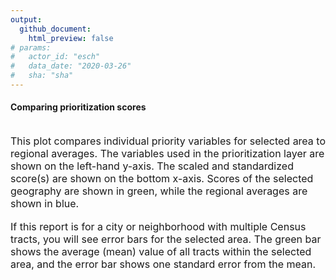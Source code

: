 ---
output: 
  github_document:
    html_preview: false
# params: 
#   actor_id: "esch" 
#   data_date: "2020-03-26"
#   sha: "sha"
---

#### Comparing prioritization scores

<br>
<section style='font-size: 12pt; text-align: left'>
This plot compares individual priority variables for selected area to regional averages. The variables used in the prioritization layer are shown on the left-hand y-axis. The scaled and standardized score(s) are shown on the bottom x-axis. Scores of the selected geography are shown in green, while the regional averages are shown in blue.
</section>

<br>
<section style='font-size: 12pt; text-align: left'>
If this report is for a city or neighborhood with multiple Census tracts, you will see error bars for the selected area. The green bar shows the average (mean) value of all tracts within the selected area, and the error bar shows one standard error from the mean. 
</section>

